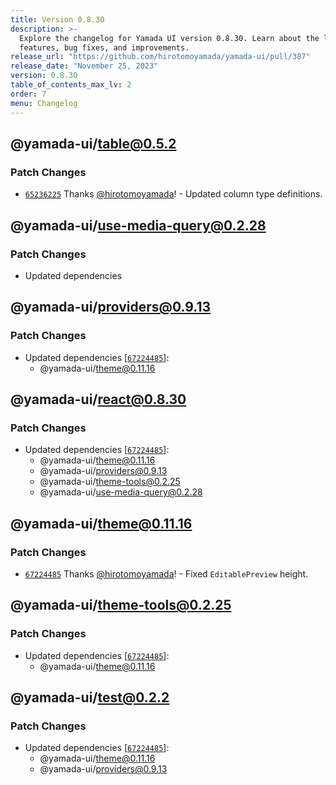 ```yaml
---
title: Version 0.8.30
description: >-
  Explore the changelog for Yamada UI version 0.8.30. Learn about the latest
  features, bug fixes, and improvements.
release_url: "https://github.com/hirotomoyamada/yamada-ui/pull/387"
release_date: "November 25, 2023"
version: 0.8.30
table_of_contents_max_lv: 2
order: 7
menu: Changelog
---
```


## @yamada-ui/table@0.5.2

### Patch Changes

- [`65236225`](https://github.com/hirotomoyamada/yamada-ui/commit/65236225f25422cc0e4791d686fbb6f2747856ab) Thanks [@hirotomoyamada](https://github.com/hirotomoyamada)! - Updated column type definitions.

## @yamada-ui/use-media-query@0.2.28

### Patch Changes

- Updated dependencies

## @yamada-ui/providers@0.9.13

### Patch Changes

- Updated dependencies \[[`67224485`](https://github.com/hirotomoyamada/yamada-ui/commit/67224485bdecb11eec23ecbe915a43904e266667)]:
  - @yamada-ui/theme@0.11.16

## @yamada-ui/react@0.8.30

### Patch Changes

- Updated dependencies \[[`67224485`](https://github.com/hirotomoyamada/yamada-ui/commit/67224485bdecb11eec23ecbe915a43904e266667)]:
  - @yamada-ui/theme@0.11.16
  - @yamada-ui/providers@0.9.13
  - @yamada-ui/theme-tools@0.2.25
  - @yamada-ui/use-media-query@0.2.28

## @yamada-ui/theme@0.11.16

### Patch Changes

- [`67224485`](https://github.com/hirotomoyamada/yamada-ui/commit/67224485bdecb11eec23ecbe915a43904e266667) Thanks [@hirotomoyamada](https://github.com/hirotomoyamada)! - Fixed `EditablePreview` height.

## @yamada-ui/theme-tools@0.2.25

### Patch Changes

- Updated dependencies \[[`67224485`](https://github.com/hirotomoyamada/yamada-ui/commit/67224485bdecb11eec23ecbe915a43904e266667)]:
  - @yamada-ui/theme@0.11.16

## @yamada-ui/test@0.2.2

### Patch Changes

- Updated dependencies \[[`67224485`](https://github.com/hirotomoyamada/yamada-ui/commit/67224485bdecb11eec23ecbe915a43904e266667)]:
  - @yamada-ui/theme@0.11.16
  - @yamada-ui/providers@0.9.13
